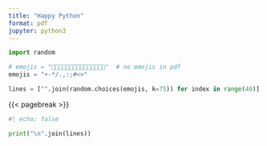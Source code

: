 ```yaml
---
title: "Happy Python"
format: pdf
jupyter: python3
---
```


```python
import random

# emojis = "🙂😊🙂😀😇😅😃😄😁😂😆😉😋😎🤗"  # no emojis in pdf
emojis = "+-*/.,:;#<>"

lines = ["".join(random.choices(emojis, k=75)) for index in range(40)]
```

{{< pagebreak >}}

```python
#| echo: false

print("\n".join(lines))
```